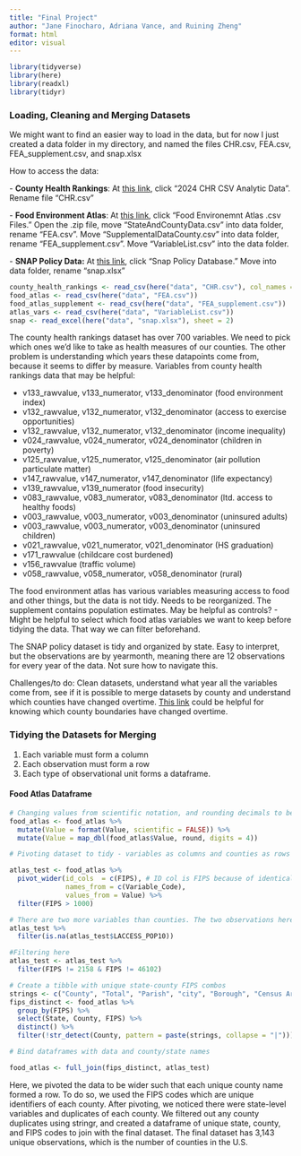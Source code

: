 ```yaml
---
title: "Final Project"
author: "Jane Finocharo, Adriana Vance, and Ruining Zheng"
format: html
editor: visual
---
```


```r
library(tidyverse)
library(here)
library(readxl)
library(tidyr)
```

### Loading, Cleaning and Merging Datasets

We might want to find an easier way to load in the data, but for now I just created a data folder in my directory, and named the files CHR.csv, FEA.csv, FEA_supplement.csv, and snap.xlsx

How to access the data:

\- **County Health Rankings**: At [this link](https://www.countyhealthrankings.org/health-data/methodology-and-sources/data-documentation), click "2024 CHR CSV Analytic Data". Rename file "CHR.csv"

\- **Food Environment Atlas**: At [this link](https://www.ers.usda.gov/data-products/food-environment-atlas/data-access-and-documentation-downloads/#Current%20Version), click "Food Environemnt Atlas .csv Files." Open the .zip file, move "StateAndCountyData.csv" into data folder, rename "FEA.csv". Move "SupplementalDataCounty.csv" into data folder, rename "FEA_supplement.csv". Move "VariableList.csv" into the data folder. 

\- **SNAP Policy Data:** At [this link](https://www.ers.usda.gov/data-products/snap-policy-data-sets/), click "Snap Policy Database." Move into data folder, rename "snap.xlsx"

```r
county_health_rankings <- read_csv(here("data", "CHR.csv"), col_names = TRUE)
food_atlas <- read_csv(here("data", "FEA.csv"))
food_atlas_supplement <- read_csv(here("data", "FEA_supplement.csv"))
atlas_vars <- read_csv(here("data", "VariableList.csv"))
snap <- read_excel(here("data", "snap.xlsx"), sheet = 2)

```

The county health rankings dataset has over 700 variables. We need to pick which ones we'd like to take as health measures of our counties. The other problem is understanding which years these datapoints come from, because it seems to differ by measure. Variables from county health rankings data that may be helpful:

-   v133_rawvalue, v133_numerator, v133_denominator (food environment index)
-   v132_rawvalue, v132_numerator, v132_denominator (access to exercise opportunities)
-   v132_rawvalue, v132_numerator, v132_denominator (income inequality)
-   v024_rawvalue, v024_numerator, v024_denominator (children in poverty)
-   v125_rawvalue, v125_numerator, v125_denominator (air pollution particulate matter)
-   v147_rawvalue, v147_numerator, v147_denominator (life expectancy)
-   v139_rawvalue, v139_numerator (food insecurity)
-   v083_rawvalue, v083_numerator, v083_denominator (ltd. access to healthy foods)
-   v003_rawvalue, v003_numerator, v003_denominator (uninsured adults)
-   v003_rawvalue, v003_numerator, v003_denominator (uninsured children)
-   v021_rawvalue, v021_numerator, v021_denominator (HS graduation)
-   v171_rawvalue (childcare cost burdened)
-   v156_rawvalue (traffic volume)
-   v058_rawvalue, v058_numerator, v058_denominator (rural)

The food environment atlas has various variables measuring access to food and other things, but the data is not tidy. Needs to be reorganized. The supplement contains population estimates. May be helpful as controls? - Might be helpful to select which food atlas variables we want to keep before tidying the data. That way we can filter beforehand.

The SNAP policy dataset is tidy and organized by state. Easy to interpret, but the observations are by yearmonth, meaning there are 12 observations for every year of the data. Not sure how to navigate this.

Challenges/to do: Clean datasets, understand what year all the variables come from, see if it is possible to merge datasets by county and understand which counties have changed overtime. [This link](https://www.census.gov/programs-surveys/geography/technical-documentation/county-changes.2010.html#list-tab-957819518) could be helpful for knowing which county boundaries have changed overtime.

### Tidying the Datasets for Merging

1.  Each variable must form a column
2.  Each observation must form a row
3.  Each type of observational unit forms a dataframe.

#### Food Atlas Dataframe
```r

# Changing values from scientific notation, and rounding decimals to be shorter
food_atlas <- food_atlas %>%
  mutate(Value = format(Value, scientific = FALSE)) %>%
  mutate(Value = map_dbl(food_atlas$Value, round, digits = 4))

# Pivoting dataset to tidy - variables as columns and counties as rows 

atlas_test <- food_atlas %>%
  pivot_wider(id_cols  = c(FIPS), # ID col is FIPS because of identical county names
              names_from = c(Variable_Code), 
              values_from = Value) %>%
  filter(FIPS > 1000) 

# There are two more variables than counties. The two observations here have NA values for all variables so will be filtered from the data
atlas_test %>%
  filter(is.na(atlas_test$LACCESS_POP10))

#Filtering here
atlas_test <- atlas_test %>%
  filter(FIPS != 2158 & FIPS != 46102)

# Create a tibble with unique state-county FIPS combos 
strings <- c("County", "Total", "Parish", "city", "Borough", "Census Area", "Municipality")
fips_distinct <- food_atlas %>%
  group_by(FIPS) %>%
  select(State, County, FIPS) %>%
  distinct() %>%
  filter(!str_detect(County, pattern = paste(strings, collapse = "|")))

# Bind dataframes with data and county/state names

food_atlas <- full_join(fips_distinct, atlas_test)

```
Here, we pivoted the data to be wider such that each unique county name formed a row. To do so, we used the FIPS codes which are unique identifiers of each county. 
After pivoting, we noticed there were state-level variables and duplicates of each county. We filtered out any county duplicates using stringr, and created a dataframe of unique state, county, and FIPS codes to join with the final dataset. 
The final dataset has 3,143 unique observations, which is the number of counties in the U.S. 
